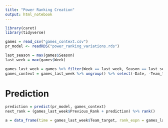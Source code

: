 ```yaml
---
title: "Power Ranking Creation"
output: html_notebook
---
```


```r
library(caret)
library(tidyverse)
```

```r
games = read_csv("games_context.csv")
pr_model <- readRDS("power_ranking_variations.rds")
```

```r
last_season = max(games$Season)
last_week = max(games$Week)

games_last_week = games %>% filter(Week == last_week, Season == last_season)
games_context = games_last_week %>% ungroup() %>% select(-Date, -Team_target, -Team_adversary, -Season, -Week, -Day_of_week, -Type, -record, -record_adversary, -rank, -rank_adversary, -Rank_change_adversary, -n_ties, -n_ties_adversary, -Rank_change)
```

# Prediction
```r
prediction = predict(pr_model, games_context)
next_rank = (games_last_week$Previous_Rank + prediction) %>% rank()

a = data_frame(time = games_last_week$Team_target, rank_espn = games_last_week$rank, rank_modelo = next_rank)
```